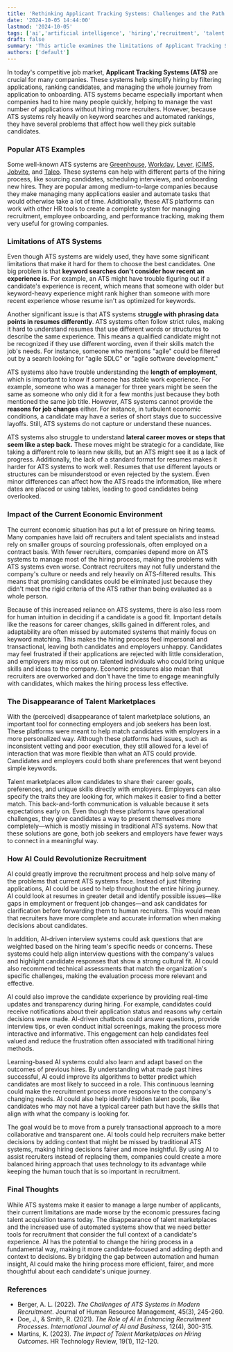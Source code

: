 ```yaml
---
title: 'Rethinking Applicant Tracking Systems: Challenges and the Path Forward'
date: '2024-10-05 14:44:00'
lastmod: '2024-10-05'
tags: ['ai','artificial intelligence', 'hiring','recruitment', 'talent acquisition', 'ATS', 'Applicant Tracking Systems', 'candidate experience']
draft: false
summary: 'This article examines the limitations of Applicant Tracking Systems (ATS), such as issues with keyword-based filtering, resume formatting, and understanding job changes. It highlights how economic pressures have led to increased dependence on ATS, reducing the effectiveness of hiring. The disappearance of talent marketplaces like Hired has limited employer-candidate connections. The article suggests how AI could enhance recruitment by adding context, improving candidate experience, and making the hiring process fairer and more effective.'
authors: ['default']
---
```


In today's competitive job market, **Applicant Tracking Systems (ATS)** are crucial for many companies. These systems help simplify hiring by filtering applications, ranking candidates, and managing the whole journey from application to onboarding. ATS systems became especially important when companies had to hire many people quickly, helping to manage the vast number of applications without hiring more recruiters. However, because ATS systems rely heavily on keyword searches and automated rankings, they have several problems that affect how well they pick suitable candidates.

### Popular ATS Examples

Some well-known ATS systems are [Greenhouse](https://www.greenhouse.com/), [Workday](https://www.workday.com/), [Lever](https://www.lever.co/), [iCIMS](https://www.icims.com/), [Jobvite](https://www.jobvite.com/), and [Taleo](https://www.oracle.com/human-capital-management/taleo/). These systems can help with different parts of the hiring process, like sourcing candidates, scheduling interviews, and onboarding new hires. They are popular among medium-to-large companies because they make managing many applications easier and automate tasks that would otherwise take a lot of time. Additionally, these ATS platforms can work with other HR tools to create a complete system for managing recruitment, employee onboarding, and performance tracking, making them very useful for growing companies.

### Limitations of ATS Systems

Even though ATS systems are widely used, they have some significant limitations that make it hard for them to choose the best candidates. One big problem is that **keyword searches don't consider how recent an experience is.** For example, an ATS might have trouble figuring out if a candidate's experience is recent, which means that someone with older but keyword-heavy experience might rank higher than someone with more recent experience whose resume isn't as optimized for keywords.

Another significant issue is that ATS systems s**truggle with phrasing data points in resumes differently**. ATS systems often follow strict rules, making it hard to understand resumes that use different words or structures to describe the same experience. This means a qualified candidate might not be recognized if they use different wording, even if their skills match the job's needs. For instance, someone who mentions "agile" could be filtered out by a search looking for "agile SDLC" or "agile software development." 

ATS systems also have trouble understanding the **length of employment**, which is important to know if someone has stable work experience. For example, someone who was a manager for three years might be seen the same as someone who only did it for a few months just because they both mentioned the same job title. However, ATS systems cannot provide the **reasons for job changes** either. For instance, in turbulent economic conditions, a candidate may have a series of short stays due to successive layoffs. Still, ATS systems do not capture or understand these nuances.

ATS systems also struggle to understand **lateral career moves or steps that seem like a step back.** These moves might be strategic for a candidate, like taking a different role to learn new skills, but an ATS might see it as a lack of progress. Additionally, the lack of a standard format for resumes makes it harder for ATS systems to work well. Resumes that use different layouts or structures can be misunderstood or even rejected by the system. Even minor differences can affect how the ATS reads the information, like where dates are placed or using tables, leading to good candidates being overlooked.

### Impact of the Current Economic Environment

The current economic situation has put a lot of pressure on hiring teams. Many companies have laid off recruiters and talent specialists and instead rely on smaller groups of sourcing professionals, often employed on a contract basis. With fewer recruiters, companies depend more on ATS systems to manage most of the hiring process, making the problems with ATS systems even worse. Contract recruiters may not fully understand the company's culture or needs and rely heavily on ATS-filtered results. This means that promising candidates could be eliminated just because they didn't meet the rigid criteria of the ATS rather than being evaluated as a whole person.

Because of this increased reliance on ATS systems, there is also less room for human intuition in deciding if a candidate is a good fit. Important details like the reasons for career changes, skills gained in different roles, and adaptability are often missed by automated systems that mainly focus on keyword matching. This makes the hiring process feel impersonal and transactional, leaving both candidates and employers unhappy. Candidates may feel frustrated if their applications are rejected with little consideration, and employers may miss out on talented individuals who could bring unique skills and ideas to the company. Economic pressures also mean that recruiters are overworked and don't have the time to engage meaningfully with candidates, which makes the hiring process less effective.

### The Disappearance of Talent Marketplaces

With the (perceived) disappearance of talent marketplace solutions, an important tool for connecting employers and job seekers has been lost. These platforms were meant to help match candidates with employers in a more personalized way. Although these platforms had issues, such as inconsistent vetting and poor execution, they still allowed for a level of interaction that was more flexible than what an ATS could provide. Candidates and employers could both share preferences that went beyond simple keywords.

Talent marketplaces allow candidates to share their career goals, preferences, and unique skills directly with employers. Employers can also specify the traits they are looking for, which makes it easier to find a better match. This back-and-forth communication is valuable because it sets expectations early on. Even though these platforms have operational challenges, they give candidates a way to present themselves more completely—which is mostly missing in traditional ATS systems. Now that these solutions are gone, both job seekers and employers have fewer ways to connect in a meaningful way.

### How AI Could Revolutionize Recruitment

AI could greatly improve the recruitment process and help solve many of the problems that current ATS systems face. Instead of just filtering applications, AI could be used to help throughout the entire hiring journey. AI could look at resumes in greater detail and identify possible issues—like gaps in employment or frequent job changes—and ask candidates for clarification before forwarding them to human recruiters. This would mean that recruiters have more complete and accurate information when making decisions about candidates.

In addition, AI-driven interview systems could ask questions that are weighted based on the hiring team's specific needs or concerns. These systems could help align interview questions with the company's values and highlight candidate responses that show a strong cultural fit. AI could also recommend technical assessments that match the organization's specific challenges, making the evaluation process more relevant and effective.

AI could also improve the candidate experience by providing real-time updates and transparency during hiring. For example, candidates could receive notifications about their application status and reasons why certain decisions were made. AI-driven chatbots could answer questions, provide interview tips, or even conduct initial screenings, making the process more interactive and informative. This engagement can help candidates feel valued and reduce the frustration often associated with traditional hiring methods.

Learning-based AI systems could also learn and adapt based on the outcomes of previous hires. By understanding what made past hires successful, AI could improve its algorithms to better predict which candidates are most likely to succeed in a role. This continuous learning could make the recruitment process more responsive to the company's changing needs. AI could also help identify hidden talent pools, like candidates who may not have a typical career path but have the skills that align with what the company is looking for.

The goal would be to move from a purely transactional approach to a more collaborative and transparent one. AI tools could help recruiters make better decisions by adding context that might be missed by traditional ATS systems, making hiring decisions fairer and more insightful. By using AI to assist recruiters instead of replacing them, companies could create a more balanced hiring approach that uses technology to its advantage while keeping the human touch that is so important in recruitment.

### Final Thoughts

While ATS systems make it easier to manage a large number of applicants, their current limitations are made worse by the economic pressures facing talent acquisition teams today. The disappearance of talent marketplaces and the increased use of automated systems show that we need better tools for recruitment that consider the full context of a candidate's experience. AI has the potential to change the hiring process in a fundamental way, making it more candidate-focused and adding depth and context to decisions. By bridging the gap between automation and human insight, AI could make the hiring process more efficient, fairer, and more thoughtful about each candidate's unique journey.

### References
* Berger, A. L. (2022). _The Challenges of ATS Systems in Modern Recruitment_. Journal of Human Resource Management, 45(3), 245-260.
* Doe, J., & Smith, R. (2021). _The Role of AI in Enhancing Recruitment Processes. International Journal of AI and Business_, 12(4), 300-315.
* Martins, K. (2023). _The Impact of Talent Marketplaces on Hiring Outcomes_. HR Technology Review, 19(1), 112-120.